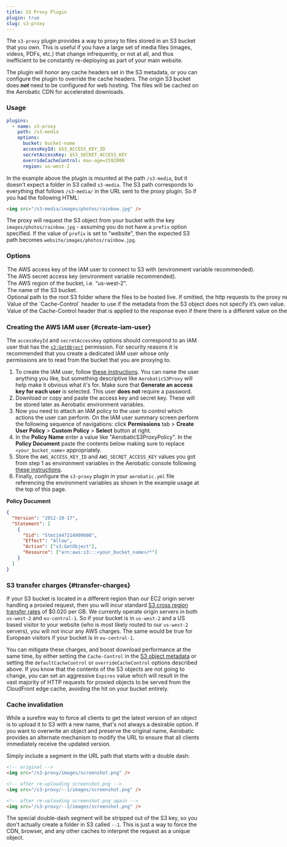 ```yaml
---
title: S3 Proxy Plugin
plugin: true
slug: s3-proxy
---
```



The `s3-proxy` plugin provides a way to proxy to files stored in an S3 bucket that you own. This is useful if you have a large set of media files (images, videos, PDFs, etc.) that change infrequently, or not at all, and thus inefficient to be constantly re-deploying as part of your main website.

The plugin will honor any cache headers set in the S3 metadata, or you can configure the plugin to override the cache headers. The origin S3 bucket does **_not_** need to be configured for web hosting. The files will be cached on the Aerobatic CDN for accelerated downloads.

### Usage

```yaml
plugins:
  - name: s3-proxy
    path: /s3-media
    options:
      bucket: bucket-name
      accessKeyId: $S3_ACCESS_KEY_ID
      secretAccessKey: $S3_SECRET_ACCESS_KEY
      overrideCacheControl: max-age=2592000
      region: us-west-2
```

In the example above the plugin is mounted at the path `/s3-media`, but it doesn't expect a folder in S3 called `s3-media`. The S3 path corresponds to everything that follows `/s3-media/` in the URL sent to the proxy plugin. So if you had the following HTML:

```html
<img src="/s3-media/images/photos/rainbow.jpg" />
```

The proxy will request the S3 object from your bucket with the key `images/photos/rainbow.jpg` - assuming you do not have a `prefix` option specified. If the value of `prefix` is set to "website", then the expected S3 path becomes `website/images/photos/rainbow.jpg`.

### Options

<Option name="accessKeyId">
  The AWS access key of the IAM user to connect to S3 with (environment variable recommended).
</Option>

<Option name="secretAccessKey">
  The AWS secret access key (environment variable recommended).
</Option>

<Option name="region">The AWS region of the bucket, i.e. “us-west-2”.</Option>

<Option name="bucket">The name of the S3 bucket.</Option>

<Option name="prefix">
  Optional path to the root S3 folder where the files to be hosted live. If omitted, the http
  requests to the proxy need to mirror the full S3 path.
</Option>

<Option name="defaultCacheControl">
  Value of the `Cache-Control` header to use if the metadata from the S3 object does not specify
  it’s own value.
</Option>

<Option name="overrideCacheControl">
  Value of the Cache-Control header that is applied to the response even if there there is a
  different value on the S3 object metadata.
</Option>

### Creating the AWS IAM user {#create-iam-user}

The `accessKeyId` and `secretAccessKey` options should correspond to an IAM user that has the [`s3:GetObject`](http://docs.aws.amazon.com/AmazonS3/latest/API/RESTObjectGET.html) permission. For security reasons it is recommended that you create a dedicated IAM user whose only permissions are to read from the bucket that you are proxying to.

1. To create the IAM user, follow [these instructions](http://docs.aws.amazon.com/IAM/latest/UserGuide/id_users_create.html#id_users_create_console). You can name the user anything you like, but something descriptive like `AerobaticS3Proxy` will help make it obvious what it's for. Make sure that **Generate an access key for each user** is selected. This user **does not** require a password.
2. Download or copy and paste the access key and secret key. These will be stored later as Aerobatic environment variables.
3. Now you need to attach an IAM policy to the user to control which actions the user can perform. On the IAM user summary screen perform the following sequence of navigations: click **Permissions** tab > **Create User Policy** > **Custom Policy** > **Select** button at right.
4. In the **Policy Name** enter a value like "AerobaticS3ProxyPolicy". In the **Policy Document** paste the contents below making sure to replace `<your_bucket_name>` appropriately.
5. Store the `AWS_ACCESS_KEY_ID` and `AWS_SECRET_ACCESS_KEY` values you got from step 1 as environment variables in the Aerobatic console following [these instructions](/docs/configuration#environment-variables).
6. Finally, configure the `s3-proxy` plugin in your `aerobatic.yml` file referencing the environment variables as shown in the example usage at the top of this page.

**Policy Document**

```json
{
  "Version": "2012-10-17",
  "Statement": [
    {
      "Sid": "Stmt1447214909000",
      "Effect": "Allow",
      "Action": ["s3:GetObject"],
      "Resource": ["arn:aws:s3:::<your_bucket_name>/*"]
    }
  ]
}
```

### S3 transfer charges {#transfer-charges}

If your S3 bucket is located in a different region than our EC2 origin server handling a proxied request, then you will incur standard [S3 cross region transfer rates](https://aws.amazon.com/s3/pricing/) of \$0.020 per GB. We currently operate origin servers in both `us-west-2` and `eu-central-1`. So if your bucket is in `us-west-2` and a US based visitor to your website (who is most likely routed to our `us-west-2` servers), you will not incur any AWS charges. The same would be true for European visitors if your bucket is in `eu-central-1`.

You can mitigate these charges, and boost download performance at the same time, by either setting the `Cache-Control` in the [S3 object metadata](http://docs.aws.amazon.com/AmazonCloudFront/latest/DeveloperGuide/Expiration.html#ExpirationAddingHeadersInS3) or setting the `defaultCacheControl` or `overrideCacheControl` options described above. If you know that the contents of the S3 objects are not going to change, you can set an aggressive `Expires` value which will result in the vast majority of HTTP requests for proxied objects to be served from the CloudFront edge cache, avoiding the hit on your bucket entirely.

### Cache invalidation

While a surefire way to force all clients to get the latest version of an object is to upload it to S3 with a new name, that's not always a desirable option. If you want to overwrite an object and preserve the original name, Aerobatic provides an alternate mechanism to modify the URL to ensure that all clients immediately receive the updated version.

Simply include a segment in the URL path that starts with a double dash:

```html
<!-- original -->
<img src="/s3-proxy/images/screenshot.png" />

<!-- after re-uploading screenshot.png -->
<img src="/s3-proxy/--1/images/screenshot.png" />

<!-- after re-uploading screenshot.png again -->
<img src="/s3-proxy/--2/images/screenshot.png" />
```

The special double-dash segment will be stripped out of the S3 key, so you don't actually create a folder in S3 called `--1`. This is just a way to force the CDN, browser, and any other caches to interpret the request as a unique object.
